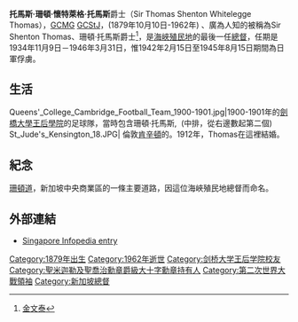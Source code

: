 {{Infobox Governor 
| honorific-prefix    = 
| name                = 珊頓·托馬斯爵士
| honorific-suffix    = 
| image               = Sir Thomas Shenton Whitelegge Thomas.png
| imagesize           =
| smallimage          =
| caption             = 
| order               =
| office              = [[海峽殖民地總督|海峽殖民地總督]]
| term_start          =1934年11月9日
| term_end            =1942年2月15日
| lieutenant          =
| predecessor         = [[金文泰|金文泰爵士]]
| successor           =''職位被廢除''
| order1               =
| office1              = [[英屬黃金海岸總督列表|英屬黃金海岸總督]]
| term_start1          =1932年
| term_end1            =1934年
| lieutenant1          =
| predecessor1       = [[羅富國|羅富國爵士]] 
| successor1           = [[羅富國|羅富國爵士]]
| order2               =
| office2              = [[尼亞薩蘭保護地總督列表|尼亞薩蘭保護地總督]]
| term_start2          =1929年
| term_end2            =1932年
| lieutenant2          =
| predecessor2         = [[Hubert_Winthrop_Young|Sir Hubert Winthrop Young]]
| successor2           =[[Wilfred_Bennett_Davidson-Houston|Wilfred Bennett Davidson-Houston]]
| birth_date          = {{birth date|1879|10|10}}
| birth_place         = [[英國|英國]][[倫敦|倫敦]][[薩瑟克|薩瑟克]]
| death_date          = {{death date and age|1962|01|15|1879|10|10}}
| death_place         = [[英國|英國]][[倫敦|倫敦]]
| nationality         = [[大不列顛王國|大不列顛王國]]
| party               =
| otherparty          = <!--For additional political affiliations -->
| spouse              = Lucy Marguerite (Daisy) Montgomery
| partner             = <!--For those with a domestic partner and not married -->
| relations           =
| children            = Mary Bridget Thomas
| residence           =
| alma_mater          =
| occupation          =
| profession          =
| religion            =
| signature           =
| website             =
| footnotes           =
}}
'''托馬斯·珊頓·懷特萊格·托馬斯'''爵士（Sir Thomas Shenton Whitelegge Thomas），[[聖米迦勒及聖喬治勳章|GCMG]] [[聖約翰勳章|GCStJ]]，(1879年10月10日-1962年) 、廣為人知的被稱為Sir Shenton Thomas、珊頓·托馬斯爵士<ref>[[金文泰|金文泰]]</ref>，是[[海峽殖民地|海峽殖民地]]的最後一任[[海峽殖民地總督|總督]]，任期是1934年11月9日－1946年3月31日，惟1942年2月15日至1945年8月15日期間為日軍俘虜。

== 生活 ==
<gallery>
Queens'_College_Cambridge_Football_Team_1900-1901.jpg|1900-1901年的[[剑桥大学王后学院|劍橋大學王后學院]]的足球隊，當時包含珊頓·托馬斯,  (中排，從右邊數起第二個)
St_Jude's_Kensington_18.JPG| 倫敦[[肯辛頓|肯辛頓]]的{{le|聖猶達堂 (肯辛頓)|St Jude's Church, Kensington|聖猶達堂}}。1912年，Thomas在這裡結婚。
</gallery>

== 紀念 ==
[[珊顿道|珊頓道]]，新加坡中央商業區的一條主要道路，因這位海峽殖民地總督而命名。

== 外部連結 ==
* [https://web.archive.org/web/20070612165409/http://infopedia.nlb.gov.sg/articles/SIP_557_2005-01-09.html Singapore Infopedia entry]

{{DEFAULTSORT:Thomas, Sir Shenton}}
[[Category:1879年出生|Category:1879年出生]]
[[Category:1962年逝世|Category:1962年逝世]]
[[Category:剑桥大学王后学院校友|Category:剑桥大学王后学院校友]]
[[Category:聖米迦勒及聖喬治勳章爵級大十字勳章持有人|Category:聖米迦勒及聖喬治勳章爵級大十字勳章持有人]]
[[Category:第二次世界大戰領袖|Category:第二次世界大戰領袖]]
[[Category:新加坡總督|Category:新加坡總督]]